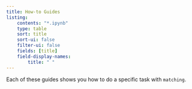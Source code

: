 ```yaml
---
title: How-to Guides
listing:
    contents: "*.ipynb"
    type: table
    sort: title
    sort-ui: false
    filter-ui: false
    fields: [title]
    field-display-names:
        title: " "
---
```


Each of these guides shows you how to do a specific task with `matching`.